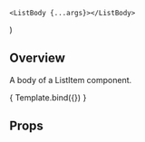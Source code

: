 

<Meta 
    title="Components/List/ListBody" 
    component={ListBody}
/>

    <ListBody {...args}></ListBody>
) 

<HeaderSimple title='ListBody' />

## Overview

A body of a ListItem component.

<Canvas>
    <Story
    name = "Overview"
    args = {{
        children: 'List body'
    }}>
        { Template.bind({}) }
    </Story>
</Canvas>

## Props

<ArgsTable story="Overview" />